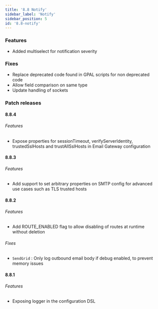 ```yaml
---
title: '8.8 Notify'
sidebar_label: 'Notify'
sidebar_position: 5
id: '8.8-notify'
---
```


### Features

* Added multiselect for notification severity

### Fixes

* Replace deprecated code found in GPAL scripts for non deprecated code 
* Allow field comparison on same type 
* Update handling of sockets 

### Patch releases

#### 8.8.4

###### Features

* Expose properties for sessionTimeout, verifyServerIdentity, trustedSslHosts and trustAllSslHosts in Email Gateway configuration

#### 8.8.3

###### Features

* Add support to set arbitrary properties on SMTP config for advanced use cases such as TLS trusted hosts

#### 8.8.2

###### Features

* Add ROUTE_ENABLED flag to allow disabling of routes at runtime without deletion

###### Fixes

* `SendGrid` : Only log outbound email body if debug enabled, to prevent memory issues 


#### 8.8.1

###### Features

* Exposing logger in the configuration DSL
